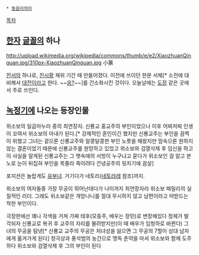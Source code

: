  * [[동음이의어]]

[[목차]]
== [[한자]] [[글꼴]]의 하나 ==
http://upload.wikimedia.org/wikipedia/commons/thumb/e/e2/XiaozhuanQinquan.jpg/310px-XiaozhuanQinquan.jpg
小篆

[[전서]]의 하나로, [[진시황]] 재위 기간 때 만들어졌다. 이전에 쓰이던 한문 서체[* 소전에 대비해서 [[대전]]이라고 한다. ~~[[대전광역시|응?]]~~]를 간소화시킨 것이다. 오늘날에는 [[도장]] 같은 곳에서 주로 쓰인다.

== [[녹정기]]에 나오는 등장인물 ==
위소보의 일곱마누라 중의 최연장자. 신룡교 홍교주의 부인이었으나 이후 어찌저찌 인생이 꼬여서 위소보의 아내가 된다.[* 강제적인 혼인이긴 했지만 신룡교주는 부인을 끔찍이 위했고 그녀는 겉으론 신룡교주와 알콩달콩한 부인 노릇을 해왔지만 맘속으론 원하지 않는 결혼이었기 때문에 신룡교주를 원망하고 있었고 위소보와 검열삭제 후 임신을 하고 이 사실을 알게된 신룡교주는 그 뱃속애의 서방이 누구냐고 묻다가 위소보인 걸 알고 분노로 눈이 뒤집혀 부인을 목졸라 죽이려다 건녕공주의 뒷치기에 끔살] 

포지션은 놀랍게도 [[유부녀]]. 거기다가 네토리([[네토라레]] 참조)까지. 

위소보의 여자들중 가장 무공이 뛰어난데다가 나이까지 최연장자라 위소보 패밀리의 실질적인 리더. 그래도 위소보같은 개망나니를 절대 무시하지 않고 남편이라고 떠받드는 착한 부인이다.

극장판에선 꽤나 각색을 거쳐 가짜 태후(모동주, 배우는 장민)로 변장해있다 정체가 발각되자 신룡교로 복귀 후 교주의 자리를 물려받지만(이 때 배우가 임청하로 바뀐다) 그녀의 무공을 탐낸[* 신룡교 교주의 무공은 처녀성을 잃으면 그 무공의 7할이 상대 남자에게 옮겨가게 된다] 정극상과 풍석범의 농간으로 맹독 춘약을 마셔 위소보와 함께 도주하다 위소보와 검열삭제 후 그의 부인이 된다
